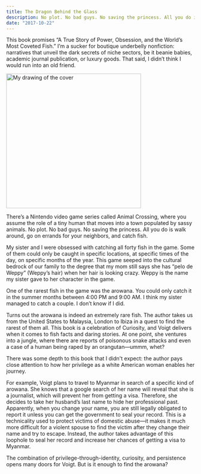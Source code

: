 ```yaml
---
title: The Dragon Behind the Glass
description: No plot. No bad guys. No saving the princess. All you do is walk around, go on errands for your neighbors, and catch fish.
date: "2017-10-22"
---
```


This book promises “A True Story of Power, Obsession, and the World’s Most Coveted Fish.” I’m a sucker for boutique underbelly nonfiction: narratives that unveil the dark secrets of niche sectors, be it beanie babies, academic journal publication, or luxury goods. That said, I didn’t think I would run into an old friend.

<img src="/dragon-behind-img.png" width="360" alt="My drawing of the cover" />

There’s a Nintendo video game series called Animal Crossing, where you assume the role of a tiny human that moves into a town populated by sassy animals. No plot. No bad guys. No saving the princess. All you do is walk around, go on errands for your neighbors, and catch fish.

My sister and I were obsessed with catching all forty fish in the game. Some of them could only be caught in specific locations, at specific times of the day, on specific months of the year. This game seeped into the cultural bedrock of our family to the degree that my mom still says she has “pelo de Weppy” (Weppy’s hair) when her hair is looking crazy. Weppy is the name my sister gave to her character in the game.

One of the rarest fish in the game was the arowana. You could only catch it in the summer months between 4:00 PM and 9:00 AM. I think my sister managed to catch a couple. I don’t know if I did.

Turns out the arowana is indeed an extremely rare fish. The author takes us from the United States to Malaysia, London to Ibiza in a quest to find the rarest of them all. This book is a celebration of Curiosity, and Voigt delivers when it comes to fish facts and daring stories. At one point, she ventures into a jungle, where there are reports of poisonous snake attacks and even a case of a human being raped by an orangutan—ummm, whet?

There was some depth to this book that I didn't expect: the author pays close attention to how her privilege as a white American woman enables her journey.

For example, Voigt plans to travel to Myanmar in search of a specific kind of arowana. She knows that a google search of her name will reveal that she is a journalist, which will prevent her from getting a visa. Therefore, she decides to take her husband’s last name to hide her professional past. Apparently, when you change your name, you are still legally obligated to report it unless you can get the government to seal your record. This is a technicality used to protect victims of domestic abuse—it makes it much more difficult for a violent spouse to find the victim after they change their name and try to escape. Instead, the author takes advantage of this loophole to seal her record and increase her chances of getting a visa to Myanmar.

The combination of privilege-through-identity, curiosity, and persistence opens many doors for Voigt. But is it enough to find the arowana?
